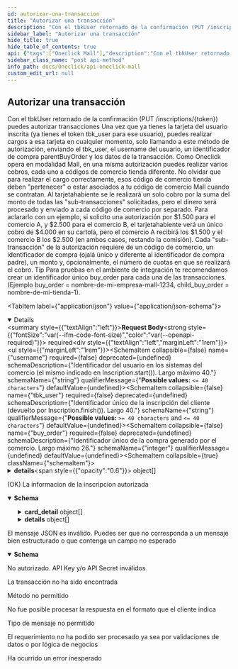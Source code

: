 ```yaml
---
id: autorizar-una-transaccion
title: "Autorizar una transacción"
description: "Con el tbkUser retornado de la confirmación (PUT /inscriptions/{token}) puedes autorizar transacciones Una vez que ya tienes la tarjeta del usuario inscrita (ya tienes el token tbk_user para ese usuario), puedes realizar cargos a esa tarjeta en cualquier momento, solo llamando a este método de autorización, enviando el tbk_user, el username del usuario, un identificador de compra parentBuyOrder y los datos de la transacción."
sidebar_label: "Autorizar una transacción"
hide_title: true
hide_table_of_contents: true
api: {"tags":["Oneclick Mall"],"description":"Con el tbkUser retornado de la confirmación (PUT /inscriptions/{token}) puedes autorizar transacciones Una vez que ya tienes la tarjeta del usuario inscrita (ya tienes el token tbk_user para ese usuario), puedes realizar cargos a esa tarjeta en cualquier momento, solo llamando a este método de autorización, enviando el tbk_user, el username del usuario, un identificador de compra parentBuyOrder y los datos de la transacción.\nComo Oneclick opera en modalidad Mall, en una misma autorización puedes realizar varios cobros, cada uno a códigos de comercio tienda diferente. No olvidar que para realizar el cargo correctamente, esos código de comercio tienda deben \"pertenecer\" o estar asociados a tu código de comercio Mall cuando se contratan. Al tarjetahabiente se le realizará un solo cobro por la suma del monto de todas las \"sub-transacciones\" solicitadas, pero el dinero será procesado y enviado a cada código de comercio por separado. Para aclararlo con un ejemplo, si solicito una autorización por $1.500 para el comercio A, y $2.500 para el comercio B, el tarjetahabiente verá un único cobro de $4.000 en su cartola, pero el comercio A recibirá los $1.500 y el comercio B los $2.500 (en ambos casos, restando la comisión).\nCada \"sub-transacción\" de la autorización requiere de un código de comercio, un identificador de compra (ojalá único y diferente al identificador de compra padre), un monto y, opcionalmente, el número de cuotas en que se realizará el cobro.\nTip Para pruebas en el ambiente de integración te recomendamos crear un identificador único buy_order para cada una de las transacciones. (Ejemplo buy_order = nombre-de-mi-empresa-mall-1234, child_buy_order = nombre-de-mi-tienda-1).","requestBody":{"content":{"application/json":{"schema":{"type":"object","properties":{"username":{"type":"string","description":"Identificador del usuario en los sistemas del comercio (el mismo indicado en Inscription.start()). Largo máximo 40.","maxLength":40},"tbk_user":{"type":"string","description":"Identificador único de la inscripción del cliente (devuelto por Inscription.finish()). Largo 40.","minLength":40,"maxLength":40},"buy_order":{"type":"integer","description":"Identificador único de la compra generado por el comercio. Largo máximo 26."},"details":{"type":"array","description":"Lista de objetos, uno por cada tienda diferente del mall que participa en la transacción.","items":{"type":"object","properties":{"commerce_code":{"type":"string","description":"Código comercio asignado por Transbank para la tienda perteneciente al mall a la cual corresponde esta transacción. Largo 12.","minLength":12,"maxLength":12},"buy_order":{"type":"string","description":"Orden de compra de la tienda del mall. Este número debe ser único para cada transacción. Largo máximo 26. La orden de compra puede tener Números, letras, mayúsculas y minúsculas, y los signos |_=&%.,~:/?[+!@()>-.","maxLength":26},"amount":{"type":"number","description":"Monto de la transacción. Máximo 2 decimales para USD. Largo máximo 17","format":"float"},"installments_number":{"type":"integer","description":"Cantidad de cuotas de la transacción de pago. Largo 2. No obligatorio.","maximum":100}}}}},"example":{"username":"juanperez","tbk_user":"b6bd6ba3-e718-4107-9386-d2b099a8dd42","buy_order":"ordenCompra123456789","details":[{"commerce_code":"597055555542","buy_order":"ordenCompra123445","amount":1000,"installments_number":5}]}}}},"required":true},"responses":{"200":{"description":"(OK) La informacion de la inscripcion autorizada","content":{"application/json":{"schema":{"type":"object","properties":{"buy_order":{"type":"string","description":"Orden de compra generada por el comercio padre."},"card_detail":{"type":"array","description":"Objeto que contiene información de la tarjeta utilizado por el tarjetahabiente.","items":{"type":"object","properties":{"card_detail.card_number":{"type":"string","description":"Los últimos 4 dígitos de la tarjeta usada en la transacción."}}}},"accounting_date":{"type":"string","description":"Fecha contable de la autorización del pago."},"transaction_date":{"type":"string","description":"Fecha completa (timestamp) de la autorización del pago. Largo: 24, formato: ISO 8601 (Ej: yyyy-mm-ddTHH:mm:ss.xxxZ)"},"details":{"type":"array","description":"Lista con el resultado de cada transacción de las tiendas hijas.","items":{"type":"object","properties":{"amount":{"type":"number","description":"Monto de la sub-transacción de pago","format":"float"},"status":{"type":"string","description":"Estado de la transacción (INITIALIZED, AUTHORIZED, REVERSED, FAILED, NULLIFIED, PARTIALLY_NULLIFIED, CAPTURED)."},"authorization_code":{"type":"string","description":"Código de autorización de la sub-transacción de pago."},"payment_type_code":{"type":"string","description":"Tipo de pago de la transacción. <br>VD = Venta Débito. <br>VN = Venta Normal. <br>VC = Venta en cuotas. <br>SI = 3 cuotas sin interés. <br>S2 = 2 cuotas sin interés. <br>NC = N Cuotas sin interés <br>VP = Venta Prepago."},"response_code":{"type":"number","description":"Código de retorno del proceso de pago, donde 0 (cero) es aprobado. Valores posibles 0 = Transacción aprobada Puedes revisar los códigos de respuesta de rechazo en el siguiente link Algunos códigos específicos para Oneclick son -96 tbk_user no existente -97 Límites Oneclick, máximo monto diario de pago excedido. -98 Límites Oneclick, máximo monto de pago excedido -99 Límites Oneclick, máxima cantidad de pagos diarios excedido."},"installments_number":{"type":"number","description":"Cantidad de cuotas de la sub-transacción de pago."},"commerce_code":{"type":"string","description":"Código de comercio del comercio hijo (tienda).."},"buy_order":{"type":"string","description":"Orden de compra generada por el comercio hijo para la sub-transacción de pago."}}}},"status":{"type":"string","description":"Estado de la transacción (INITIALIZED, AUTHORIZED, REVERSED, FAILED, NULLIFIED, PARTIALLY_NULLIFIED, CAPTURED). Largo máximo 64"},"balance":{"type":"integer","description":"Monto restante de la sub-transacción de pago original monto inicial – monto anulado. Largo máximo 17"}},"example":{"buy_order":"415034240","card_detail":{"card_number":"6623"},"accounting_date":"0321","transaction_date":"2019-03-21T15:43:48.523Z","details":[{"amount":500,"status":"AUTHORIZED","authorization_code":"1213","payment_type_code":"VN","response_code":0,"installments_number":0,"commerce_code":"597055555542","buy_order":"505479072"}]}}}}},"400":{"description":"El mensaje JSON es inválido. Puedes ser que no corresponda a un mensaje bien estructurado o que contenga un campo no esperado","content":{"application/json":{"schema":{"type":"object","properties":{"error_message":{"type":"string","example":"token is required"}}}}}},"401":{"description":"No autorizado. API Key y/o API Secret inválidos"},"404":{"description":"La transacción no ha sido encontrada"},"405":{"description":"Método no permitido"},"406":{"description":"No fue posible procesar la respuesta en el formato que el cliente indica"},"415":{"description":"Tipo de mensaje no permitido"},"422":{"description":"El requerimiento no ha podido ser procesado ya sea por validaciones de datos o por lógica de negocios"},"500":{"description":"Ha ocurrido un error inesperado"}},"method":"post","path":"/rswebpaytransaction/api/oneclick/v1.2/transactions","servers":[{"url":"https://webpay3gint.transbank.cl"}],"security":[{"tbkApiKeyId":[],"tbkApiKeySecret":[]}],"securitySchemes":{"tbkApiKeyId":{"type":"apiKey","name":"Tbk-Api-Key-Id","in":"header","description":"Código de comercio"},"tbkApiKeySecret":{"type":"apiKey","name":"Tbk-Api-Key-Secret","in":"header","description":"LLave secreta"}},"jsonRequestBodyExample":{"username":"juanperez","tbk_user":"b6bd6ba3-e718-4107-9386-d2b099a8dd42","buy_order":"ordenCompra123456789","details":[{"commerce_code":"597055555542","buy_order":"ordenCompra123445","amount":1000,"installments_number":5}]},"info":{"title":"API Oneclick Mall","description":"La modalidad de pago Oneclick permite al tarjetahabiente realizar pagos en el comercio sin la necesidad de ingresar cada vez información de la tarjeta de crédito al momento de realizar la compra. El modelo de pago contempla un proceso previo de inscripción o enrolamiento del tarjetahabiente, a través del comercio, que desee utilizar el servicio. Este tipo de pago facilita la venta, disminuye el tiempo de la transacción y reduce los riesgos de ingreso erróneo de los datos del medio de pago.\nEl proceso de integración con Oneclick consiste en desarrollar por parte del comercio las llamadas a los servicios web dispuestos por Transbank para la inscripción de los tarjetahabientes, así como para la realización de los pagos.","termsOfService":"https://www.transbankdevelopers.cl/termino-y-condiciones","version":"1.0.0"},"postman":{"name":"Autorizar una transacción","description":{"content":"Con el tbkUser retornado de la confirmación (PUT /inscriptions/{token}) puedes autorizar transacciones Una vez que ya tienes la tarjeta del usuario inscrita (ya tienes el token tbk_user para ese usuario), puedes realizar cargos a esa tarjeta en cualquier momento, solo llamando a este método de autorización, enviando el tbk_user, el username del usuario, un identificador de compra parentBuyOrder y los datos de la transacción.\nComo Oneclick opera en modalidad Mall, en una misma autorización puedes realizar varios cobros, cada uno a códigos de comercio tienda diferente. No olvidar que para realizar el cargo correctamente, esos código de comercio tienda deben \"pertenecer\" o estar asociados a tu código de comercio Mall cuando se contratan. Al tarjetahabiente se le realizará un solo cobro por la suma del monto de todas las \"sub-transacciones\" solicitadas, pero el dinero será procesado y enviado a cada código de comercio por separado. Para aclararlo con un ejemplo, si solicito una autorización por $1.500 para el comercio A, y $2.500 para el comercio B, el tarjetahabiente verá un único cobro de $4.000 en su cartola, pero el comercio A recibirá los $1.500 y el comercio B los $2.500 (en ambos casos, restando la comisión).\nCada \"sub-transacción\" de la autorización requiere de un código de comercio, un identificador de compra (ojalá único y diferente al identificador de compra padre), un monto y, opcionalmente, el número de cuotas en que se realizará el cobro.\nTip Para pruebas en el ambiente de integración te recomendamos crear un identificador único buy_order para cada una de las transacciones. (Ejemplo buy_order = nombre-de-mi-empresa-mall-1234, child_buy_order = nombre-de-mi-tienda-1).","type":"text/plain"},"url":{"path":["rswebpaytransaction","api","oneclick","v1.2","transactions"],"host":["{{baseUrl}}"],"query":[],"variable":[]},"header":[{"key":"Content-Type","value":"application/json"},{"key":"Accept","value":"application/json"}],"method":"POST","body":{"mode":"raw","raw":"\"\"","options":{"raw":{"language":"json"}}}}}
sidebar_class_name: "post api-method"
info_path: docs/Oneclick/api-oneclick-mall
custom_edit_url: null
---
```



## Autorizar una transacción



Con el tbkUser retornado de la confirmación (PUT /inscriptions/{token}) puedes autorizar transacciones Una vez que ya tienes la tarjeta del usuario inscrita (ya tienes el token tbk_user para ese usuario), puedes realizar cargos a esa tarjeta en cualquier momento, solo llamando a este método de autorización, enviando el tbk_user, el username del usuario, un identificador de compra parentBuyOrder y los datos de la transacción.
Como Oneclick opera en modalidad Mall, en una misma autorización puedes realizar varios cobros, cada uno a códigos de comercio tienda diferente. No olvidar que para realizar el cargo correctamente, esos código de comercio tienda deben "pertenecer" o estar asociados a tu código de comercio Mall cuando se contratan. Al tarjetahabiente se le realizará un solo cobro por la suma del monto de todas las "sub-transacciones" solicitadas, pero el dinero será procesado y enviado a cada código de comercio por separado. Para aclararlo con un ejemplo, si solicito una autorización por $1.500 para el comercio A, y $2.500 para el comercio B, el tarjetahabiente verá un único cobro de $4.000 en su cartola, pero el comercio A recibirá los $1.500 y el comercio B los $2.500 (en ambos casos, restando la comisión).
Cada "sub-transacción" de la autorización requiere de un código de comercio, un identificador de compra (ojalá único y diferente al identificador de compra padre), un monto y, opcionalmente, el número de cuotas en que se realizará el cobro.
Tip Para pruebas en el ambiente de integración te recomendamos crear un identificador único buy_order para cada una de las transacciones. (Ejemplo buy_order = nombre-de-mi-empresa-mall-1234, child_buy_order = nombre-de-mi-tienda-1).

<MimeTabs><TabItem label={"application/json"} value={"application/json-schema"}><details style={{}} data-collapsed={false} open={true}><summary style={{"textAlign":"left"}}><strong>Request Body</strong><strong style={{"fontSize":"var(--ifm-code-font-size)","color":"var(--openapi-required)"}}> required</strong></summary><div style={{"textAlign":"left","marginLeft":"1rem"}}></div><ul style={{"marginLeft":"1rem"}}><SchemaItem collapsible={false} name={"username"} required={false} deprecated={undefined} schemaDescription={"Identificador del usuario en los sistemas del comercio (el mismo indicado en Inscription.start()). Largo máximo 40."} schemaName={"string"} qualifierMessage={"**Possible values:** `<= 40 characters`"} defaultValue={undefined}></SchemaItem><SchemaItem collapsible={false} name={"tbk_user"} required={false} deprecated={undefined} schemaDescription={"Identificador único de la inscripción del cliente (devuelto por Inscription.finish()). Largo 40."} schemaName={"string"} qualifierMessage={"**Possible values:** `>= 40 characters` and `<= 40 characters`"} defaultValue={undefined}></SchemaItem><SchemaItem collapsible={false} name={"buy_order"} required={false} deprecated={undefined} schemaDescription={"Identificador único de la compra generado por el comercio. Largo máximo 26."} schemaName={"integer"} qualifierMessage={undefined} defaultValue={undefined}></SchemaItem><SchemaItem collapsible={true} className={"schemaItem"}><details style={{}}><summary style={{}}><strong>details</strong><span style={{"opacity":"0.6"}}> object[]</span></summary><div style={{"marginLeft":"1rem"}}><div style={{"marginTop":".5rem","marginBottom":".5rem"}}>

Lista de objetos, uno por cada tienda diferente del mall que participa en la transacción.

</div><SchemaItem collapsible={false} name={"commerce_code"} required={false} deprecated={undefined} schemaDescription={"Código comercio asignado por Transbank para la tienda perteneciente al mall a la cual corresponde esta transacción. Largo 12."} schemaName={"string"} qualifierMessage={"**Possible values:** `>= 12 characters` and `<= 12 characters`"} defaultValue={undefined}></SchemaItem><SchemaItem collapsible={false} name={"buy_order"} required={false} deprecated={undefined} schemaDescription={"Orden de compra de la tienda del mall. Este número debe ser único para cada transacción. Largo máximo 26. La orden de compra puede tener Números, letras, mayúsculas y minúsculas, y los signos |_=&%.,~:/?[+!@()>-."} schemaName={"string"} qualifierMessage={"**Possible values:** `<= 26 characters`"} defaultValue={undefined}></SchemaItem><SchemaItem collapsible={false} name={"amount"} required={false} deprecated={undefined} schemaDescription={"Monto de la transacción. Máximo 2 decimales para USD. Largo máximo 17"} schemaName={"float"} qualifierMessage={undefined} defaultValue={undefined}></SchemaItem><SchemaItem collapsible={false} name={"installments_number"} required={false} deprecated={undefined} schemaDescription={"Cantidad de cuotas de la transacción de pago. Largo 2. No obligatorio."} schemaName={"integer"} qualifierMessage={"**Possible values:** `<= 100`"} defaultValue={undefined}></SchemaItem></div></details></SchemaItem></ul></details></TabItem></MimeTabs><div><ApiTabs><TabItem label={"200"} value={"200"}><div>

(OK) La informacion de la inscripcion autorizada

</div><div><MimeTabs schemaType={"response"}><TabItem label={"application/json"} value={"application/json"}><SchemaTabs><TabItem label={"Schema"} value={"Schema"}><details style={{}} data-collapsed={false} open={true}><summary style={{"textAlign":"left"}}><strong>Schema</strong></summary><div style={{"textAlign":"left","marginLeft":"1rem"}}></div><ul style={{"marginLeft":"1rem"}}><SchemaItem collapsible={false} name={"buy_order"} required={false} deprecated={undefined} schemaDescription={"Orden de compra generada por el comercio padre."} schemaName={"string"} qualifierMessage={undefined} defaultValue={undefined}></SchemaItem><SchemaItem collapsible={true} className={"schemaItem"}><details style={{}}><summary style={{}}><strong>card_detail</strong><span style={{"opacity":"0.6"}}> object[]</span></summary><div style={{"marginLeft":"1rem"}}><div style={{"marginTop":".5rem","marginBottom":".5rem"}}>

Objeto que contiene información de la tarjeta utilizado por el tarjetahabiente.

</div><SchemaItem collapsible={false} name={"card_detail.card_number"} required={false} deprecated={undefined} schemaDescription={"Los últimos 4 dígitos de la tarjeta usada en la transacción."} schemaName={"string"} qualifierMessage={undefined} defaultValue={undefined}></SchemaItem></div></details></SchemaItem><SchemaItem collapsible={false} name={"accounting_date"} required={false} deprecated={undefined} schemaDescription={"Fecha contable de la autorización del pago."} schemaName={"string"} qualifierMessage={undefined} defaultValue={undefined}></SchemaItem><SchemaItem collapsible={false} name={"transaction_date"} required={false} deprecated={undefined} schemaDescription={"Fecha completa (timestamp) de la autorización del pago. Largo: 24, formato: ISO 8601 (Ej: yyyy-mm-ddTHH:mm:ss.xxxZ)"} schemaName={"string"} qualifierMessage={undefined} defaultValue={undefined}></SchemaItem><SchemaItem collapsible={true} className={"schemaItem"}><details style={{}}><summary style={{}}><strong>details</strong><span style={{"opacity":"0.6"}}> object[]</span></summary><div style={{"marginLeft":"1rem"}}><div style={{"marginTop":".5rem","marginBottom":".5rem"}}>

Lista con el resultado de cada transacción de las tiendas hijas.

</div><SchemaItem collapsible={false} name={"amount"} required={false} deprecated={undefined} schemaDescription={"Monto de la sub-transacción de pago"} schemaName={"float"} qualifierMessage={undefined} defaultValue={undefined}></SchemaItem><SchemaItem collapsible={false} name={"status"} required={false} deprecated={undefined} schemaDescription={"Estado de la transacción (INITIALIZED, AUTHORIZED, REVERSED, FAILED, NULLIFIED, PARTIALLY_NULLIFIED, CAPTURED)."} schemaName={"string"} qualifierMessage={undefined} defaultValue={undefined}></SchemaItem><SchemaItem collapsible={false} name={"authorization_code"} required={false} deprecated={undefined} schemaDescription={"Código de autorización de la sub-transacción de pago."} schemaName={"string"} qualifierMessage={undefined} defaultValue={undefined}></SchemaItem><SchemaItem collapsible={false} name={"payment_type_code"} required={false} deprecated={undefined} schemaDescription={"Tipo de pago de la transacción. <br>VD = Venta Débito. <br>VN = Venta Normal. <br>VC = Venta en cuotas. <br>SI = 3 cuotas sin interés. <br>S2 = 2 cuotas sin interés. <br>NC = N Cuotas sin interés <br>VP = Venta Prepago."} schemaName={"string"} qualifierMessage={undefined} defaultValue={undefined}></SchemaItem><SchemaItem collapsible={false} name={"response_code"} required={false} deprecated={undefined} schemaDescription={"Código de retorno del proceso de pago, donde 0 (cero) es aprobado. Valores posibles 0 = Transacción aprobada Puedes revisar los códigos de respuesta de rechazo en el siguiente link Algunos códigos específicos para Oneclick son -96 tbk_user no existente -97 Límites Oneclick, máximo monto diario de pago excedido. -98 Límites Oneclick, máximo monto de pago excedido -99 Límites Oneclick, máxima cantidad de pagos diarios excedido."} schemaName={"number"} qualifierMessage={undefined} defaultValue={undefined}></SchemaItem><SchemaItem collapsible={false} name={"installments_number"} required={false} deprecated={undefined} schemaDescription={"Cantidad de cuotas de la sub-transacción de pago."} schemaName={"number"} qualifierMessage={undefined} defaultValue={undefined}></SchemaItem><SchemaItem collapsible={false} name={"commerce_code"} required={false} deprecated={undefined} schemaDescription={"Código de comercio del comercio hijo (tienda).."} schemaName={"string"} qualifierMessage={undefined} defaultValue={undefined}></SchemaItem><SchemaItem collapsible={false} name={"buy_order"} required={false} deprecated={undefined} schemaDescription={"Orden de compra generada por el comercio hijo para la sub-transacción de pago."} schemaName={"string"} qualifierMessage={undefined} defaultValue={undefined}></SchemaItem></div></details></SchemaItem><SchemaItem collapsible={false} name={"status"} required={false} deprecated={undefined} schemaDescription={"Estado de la transacción (INITIALIZED, AUTHORIZED, REVERSED, FAILED, NULLIFIED, PARTIALLY_NULLIFIED, CAPTURED). Largo máximo 64"} schemaName={"string"} qualifierMessage={undefined} defaultValue={undefined}></SchemaItem><SchemaItem collapsible={false} name={"balance"} required={false} deprecated={undefined} schemaDescription={"Monto restante de la sub-transacción de pago original monto inicial – monto anulado. Largo máximo 17"} schemaName={"integer"} qualifierMessage={undefined} defaultValue={undefined}></SchemaItem></ul></details></TabItem><TabItem label={"Example (from schema)"} value={"Example (from schema)"}><ResponseSamples responseExample={"{\n  \"buy_order\": \"415034240\",\n  \"card_detail\": {\n    \"card_number\": \"6623\"\n  },\n  \"accounting_date\": \"0321\",\n  \"transaction_date\": \"2019-03-21T15:43:48.523Z\",\n  \"details\": [\n    {\n      \"amount\": 500,\n      \"status\": \"AUTHORIZED\",\n      \"authorization_code\": \"1213\",\n      \"payment_type_code\": \"VN\",\n      \"response_code\": 0,\n      \"installments_number\": 0,\n      \"commerce_code\": \"597055555542\",\n      \"buy_order\": \"505479072\"\n    }\n  ]\n}"} language={"json"}></ResponseSamples></TabItem></SchemaTabs></TabItem></MimeTabs></div></TabItem><TabItem label={"400"} value={"400"}><div>

El mensaje JSON es inválido. Puedes ser que no corresponda a un mensaje bien estructurado o que contenga un campo no esperado

</div><div><MimeTabs schemaType={"response"}><TabItem label={"application/json"} value={"application/json"}><SchemaTabs><TabItem label={"Schema"} value={"Schema"}><details style={{}} data-collapsed={false} open={true}><summary style={{"textAlign":"left"}}><strong>Schema</strong></summary><div style={{"textAlign":"left","marginLeft":"1rem"}}></div><ul style={{"marginLeft":"1rem"}}><SchemaItem collapsible={false} name={"error_message"} required={false} deprecated={undefined} schemaDescription={undefined} schemaName={"string"} qualifierMessage={undefined} defaultValue={undefined}></SchemaItem></ul></details></TabItem><TabItem label={"Example (from schema)"} value={"Example (from schema)"}><ResponseSamples responseExample={"{\n  \"error_message\": \"token is required\"\n}"} language={"json"}></ResponseSamples></TabItem></SchemaTabs></TabItem></MimeTabs></div></TabItem><TabItem label={"401"} value={"401"}><div>

No autorizado. API Key y/o API Secret inválidos

</div><div></div></TabItem><TabItem label={"404"} value={"404"}><div>

La transacción no ha sido encontrada

</div><div></div></TabItem><TabItem label={"405"} value={"405"}><div>

Método no permitido

</div><div></div></TabItem><TabItem label={"406"} value={"406"}><div>

No fue posible procesar la respuesta en el formato que el cliente indica

</div><div></div></TabItem><TabItem label={"415"} value={"415"}><div>

Tipo de mensaje no permitido

</div><div></div></TabItem><TabItem label={"422"} value={"422"}><div>

El requerimiento no ha podido ser procesado ya sea por validaciones de datos o por lógica de negocios

</div><div></div></TabItem><TabItem label={"500"} value={"500"}><div>

Ha ocurrido un error inesperado

</div><div></div></TabItem></ApiTabs></div>
      